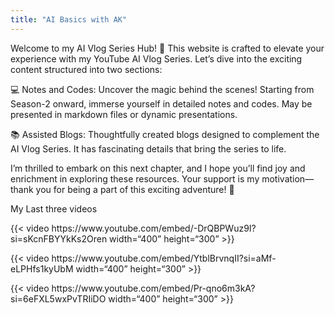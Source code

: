 ```yaml
---
title: "AI Basics with AK"
---
```


Welcome to my AI Vlog Series Hub! 🚀 This website is crafted to elevate your experience with my YouTube AI Vlog Series. Let's dive into the exciting content structured into two sections:

💻 Notes and Codes: Uncover the magic behind the scenes! Starting from Season-2 onward, immerse yourself in detailed notes and codes. May be presented in markdown files or dynamic presentations.

📚 Assisted Blogs: Thoughtfully created blogs designed to complement the AI Vlog Series. It has fascinating details that bring the series to life.

I'm thrilled to embark on this next chapter, and I hope you'll find joy and enrichment in exploring these resources. Your support is my motivation—thank you for being a part of this exciting adventure! 🌟

My Last three videos

{{< video https://www.youtube.com/embed/-DrQBPWuz9I?si=sKcnFBYYkKs2Oren width="400" height="300" >}}

{{< video https://www.youtube.com/embed/YtblBrvnqII?si=aMf-eLPHfs1kyUbM width="400" height="300" >}}

{{< video https://www.youtube.com/embed/Pr-qno6m3kA?si=6eFXL5wxPvTRIiDO width="400" height="300" >}}